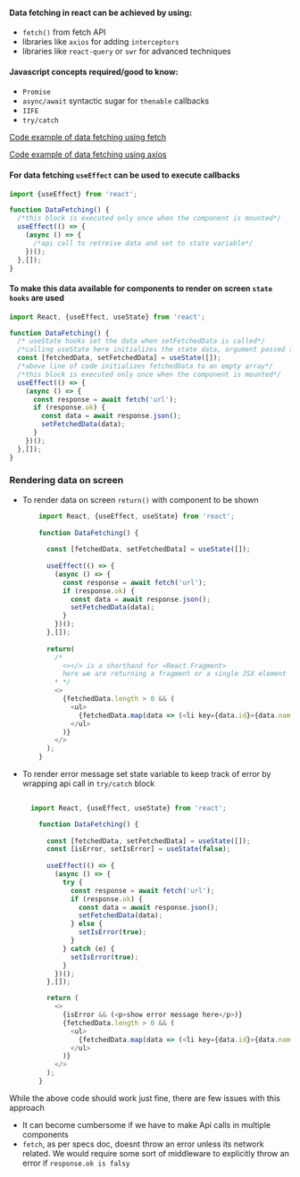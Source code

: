 
<Meta title="DataFetching/Overview" />

<h4>Data fetching in react can be achieved by using:</h4>
<ul>
    <li>
        <code>fetch()</code> from fetch API
    </li>
<li>
libraries like <code>axios</code> for adding <code>interceptors</code>
</li>
<li>
libraries like <code>react-query</code> or <code>swr</code> for advanced techniques
</li>
</ul>
<h4>Javascript concepts required/good to know:</h4>
<ul>
<li>
<code>Promise</code>
</li>
<li>
 <code>async/await</code> syntactic sugar for <code>thenable</code> callbacks
</li>
<li>
<code>IIFE</code>
</li>
<li>
<code>try/catch</code>
</li>
</ul>


[Code example of data fetching using fetch](https://github.com/Nuvalence/react-cook-book/blob/master/src/components/screens/DataFetching/Fetch/index.tsx)


[Code example of data fetching using axios](https://github.com/Nuvalence/react-cook-book/blob/master/src/components/screens/DataFetching/Axios/index.tsx)
<h4>
For data fetching <code>useEffect</code> can be used to execute callbacks
</h4>

```javascript
import {useEffect} from 'react';

function DataFetching() {
  /*this block is executed only once when the component is mounted*/
  useEffect(() => {
    (async () => {
      /*api call to retreive data and set to state variable*/
    })();
  },[]);
}
```
<h4>
    To make this data available for components to render on screen <code>state hooks</code> are used
</h4>

```javascript
import React, {useEffect, useState} from 'react';

function DataFetching() {
  /* useState hooks set the data when setFetchedData is called*/
  /*calling useState here initializes the state data, argument passed to this function is used as initial value*/
  const [fetchedData, setFetchedData] = useState([]);
  /*above line of code initializes fetchedData to an empty array*/
  /*this block is executed only once when the component is mounted*/
  useEffect(() => {
    (async () => {
      const response = await fetch('url');
      if (response.ok) {
        const data = await response.json();
        setFetchedData(data);
      }
    })();
  },[]);
}
```

<h3>
    Rendering data on screen
</h3>
<ul>
<li>
<p>
To render data on screen <code>return()</code> with component to be shown
</p>

```javascript
    import React, {useEffect, useState} from 'react';
    
    function DataFetching() {
      
      const [fetchedData, setFetchedData] = useState([]);
      
      useEffect(() => {
        (async () => {
          const response = await fetch('url');
          if (response.ok) {
            const data = await response.json();
            setFetchedData(data);
          }
        })();
      },[]);
      
      return(
        /*
          <></> is a shorthand for <React.Fragment>
          here we are returning a fragment or a single JSX element with list of element
        * */
        <>
          {fetchedData.length > 0 && (
            <ul>
              {fetchedData.map(data => (<li key={data.id}>{data.name}</li>))}
            </ul>
          )}
        </>
      );
    }
```
</li>
<li>
<p>To render error message set state variable to keep track of error by wrapping api call in <code>try/catch</code> block</p>

```javascript
    
  import React, {useEffect, useState} from 'react';

    function DataFetching() {
      
      const [fetchedData, setFetchedData] = useState([]);
      const [isError, setIsError] = useState(false);
      
      useEffect(() => {
        (async () => {
          try {
            const response = await fetch('url');
            if (response.ok) {
              const data = await response.json();
              setFetchedData(data);
            } else {
              setIsError(true);
            }
          } catch (e) {
            setIsError(true);
          }
        })();
      },[]);

      return (
        <>
          {isError && (<p>show error message here</p>)}
          {fetchedData.length > 0 && (
            <ul>
              {fetchedData.map(data => (<li key={data.id}>{data.name}</li>))}
            </ul>
          )}
        </>
      );
    }
```
</li>

</ul>
<p>
    While the above code should work just fine, there are few issues with this approach

</p>

<ul>
<li>
It can become cumbersome if we have to make Api calls in multiple components
</li>
<li>
<code>fetch</code>, as per specs doc, doesnt throw an error unless its network related.
We would require some sort of middleware to explicitly throw an error if <code>response.ok is falsy</code>
</li>
</ul>

